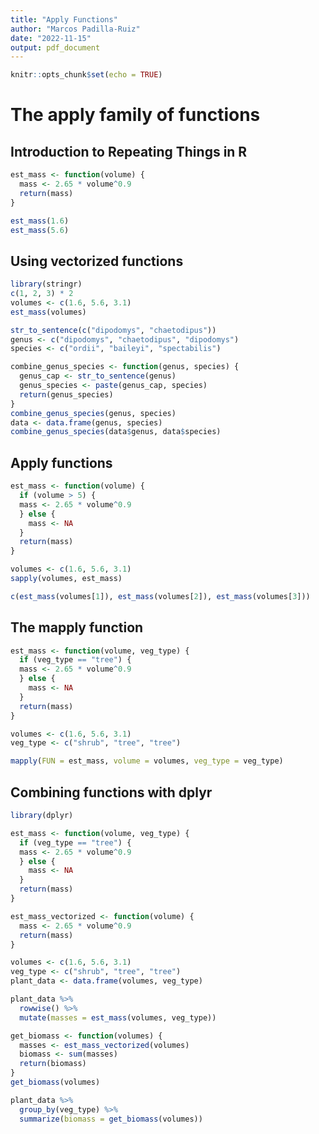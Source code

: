 ```yaml
---
title: "Apply Functions"
author: "Marcos Padilla-Ruiz"
date: "2022-11-15"
output: pdf_document
---
```


```r
knitr::opts_chunk$set(echo = TRUE)
```

# The apply family of functions

## Introduction to Repeating Things in R
```r
est_mass <- function(volume) {
  mass <- 2.65 * volume^0.9
  return(mass)
}

est_mass(1.6)
est_mass(5.6)
```


## Using vectorized functions
```r
library(stringr)
c(1, 2, 3) * 2
volumes <- c(1.6, 5.6, 3.1)
est_mass(volumes)

str_to_sentence(c("dipodomys", "chaetodipus"))
genus <- c("dipodomys", "chaetodipus", "dipodomys")
species <- c("ordii", "baileyi", "spectabilis")

combine_genus_species <- function(genus, species) {
  genus_cap <- str_to_sentence(genus)
  genus_species <- paste(genus_cap, species)
  return(genus_species)
}
combine_genus_species(genus, species)
data <- data.frame(genus, species)
combine_genus_species(data$genus, data$species)
```


## Apply functions
```r
est_mass <- function(volume) {
  if (volume > 5) {
  mass <- 2.65 * volume^0.9
  } else {
    mass <- NA
  }
  return(mass)
}

volumes <- c(1.6, 5.6, 3.1)
sapply(volumes, est_mass)

c(est_mass(volumes[1]), est_mass(volumes[2]), est_mass(volumes[3]))

```


## The mapply function
```r
est_mass <- function(volume, veg_type) {
  if (veg_type == "tree") {
  mass <- 2.65 * volume^0.9
  } else {
    mass <- NA
  }
  return(mass)
}

volumes <- c(1.6, 5.6, 3.1)
veg_type <- c("shrub", "tree", "tree")

mapply(FUN = est_mass, volume = volumes, veg_type = veg_type)
```


## Combining functions with dplyr
```r
library(dplyr)

est_mass <- function(volume, veg_type) {
  if (veg_type == "tree") {
  mass <- 2.65 * volume^0.9
  } else {
    mass <- NA
  }
  return(mass)
}

est_mass_vectorized <- function(volume) {
  mass <- 2.65 * volume^0.9
  return(mass)
}

volumes <- c(1.6, 5.6, 3.1)
veg_type <- c("shrub", "tree", "tree")
plant_data <- data.frame(volumes, veg_type)

plant_data %>% 
  rowwise() %>% 
  mutate(masses = est_mass(volumes, veg_type))

get_biomass <- function(volumes) {
  masses <- est_mass_vectorized(volumes)
  biomass <- sum(masses)
  return(biomass)
}
get_biomass(volumes)

plant_data %>% 
  group_by(veg_type) %>% 
  summarize(biomass = get_biomass(volumes))
```




